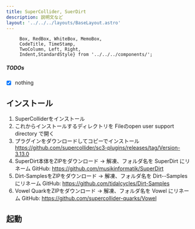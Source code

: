 ```yaml
---
title: SuperCollider, SuerDirt
description: 説明文など
layout: '../../../layouts/BaseLayout.astro'
---
```



         Box, RedBox, WhiteBox, MemoBox, 
         CodeTitle, TimeStamp,
         TwoColumn, Left, Right,
         Indent,StandardStyle} from '../../../components/';

<StandardStyle />

##### TODOs

 - [x] nothing

## インストール

1. SuperColliderをインストール
2. これからインストールするディレクトリを
  Fileのopen user support directory で開く
3. プラグインをダウンロードしてコピーでインストール
  https://github.com/supercollider/sc3-plugins/releases/tag/Version-3.13.0
4. SuperDirt本体をZIPをダウンロード → 解凍、フォルダ名を SuperDirt にリネーム
GitHub: https://github.com/musikinformatik/SuperDirt
5.  Dirt-SamplesをZIPをダウンロード → 解凍、フォルダ名を Dirt--Samples にリネーム
GitHub: https://github.com/tidalcycles/Dirt-Samples
6. Vowel QuarkをZIPをダウンロード → 解凍、フォルダ名を Vowel にリネーム
GitHub: https://github.com/supercollider-quarks/Vowel

## 起動
